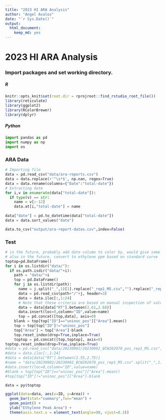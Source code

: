 ```yaml
---
title: "2023 HI ARA Analysis"
author: "Angel Avalos"
date: "`r Sys.Date()`"
output: 
  html_document: 
    keep_md: yes
---
```


# 2023 HI ARA Analysis

### Import packages and set working directory.

##### R
```r
knitr::opts_knit$set(root.dir = rprojroot::find_rstudio_root_file())
library(reticulate)
library(ggplot2)
library(RColorBrewer)
library(dplyr)
```

##### Python
``` python
import pandas as pd
import numpy as np
import os
```

### ARA Data
``` python
# Importing file
data = pd.read_csv("data/ara-reports.csv")
data = data.replace(r'^\s*$', np.nan, regex=True)
data = data.rename(columns={"Date":"total-date"})
# Extracting date
for i,v in enumerate(data["total-date"]):
  if type(v) == str:
    name = v[:-12]
    data.at[i,"total-date"] = name
  
data["date"] = pd.to_datetime(data["total-date"])
data = data.sort_values("date")

data.to_csv("output/ara-report-dates.csv",index=False)
```

### Test
```python
# in the future, probably add date column to color by, would give some indication of potential vial number (in carousel) effect
# also in the future, convert to ethylene ppm based on standard curve
toptop=pd.DataFrame()
for i in os.listdir("data/"):
  if os.path.isdir("data/"+i):
    path = "data/"+i
    top = pd.DataFrame()
    for j in os.listdir(path):
      name = j.split("_",1)[1].replace("_rep1_MS.csv","").replace("_rep2_MS.csv","")
      data = pd.read_csv(path+"/"+j, header=3)
      data = data.iloc[:,1:24]
      # Note that these criteria are based on manual inspection of values, subject to change.
      data = data[data["RT"].between(2.61,2.68)]
      data.insert(loc=0,column="ID",value=name)
      top = pd.concat([top,data], axis=0)
    blank = top[top["ID"]=="uninoc_pos"]["Area"].mean()
    top = top[top["ID"]!="uninoc_pos"]
    top["Area"] = top["Area"]-blank
    top.reset_index(drop=True,inplace=True)
    toptop = pd.concat([top,toptop], axis=0)
toptop.reset_index(drop=True,inplace=True)
#data = pd.read_csv("data/20230902/20230902_BCW202070_pos_rep1_MS.csv", header=3)
#data = data.iloc[:,1:24]
#data = data[data["RT"].between(2.55,2.75)]
#name = "data/20230902/20230902_BCW202070_pos_rep1_MS.csv".split("_",1)[1].replace("_rep1_MS.csv","").replace("_rep2_MS.csv","")
#data.insert(loc=0,column="ID",value=name)
#blank = top[top["ID"]=="uninoc_pos"]["Area"].mean()
#top[top["ID"]!="uninoc_pos"]["Area"]-blank
```

```r
data = py$toptop

ggplot(data=data, aes(x=ID, y=Area)) +
  geom_bar(stat="summary",fun="mean") + 
  geom_point() +
  ylab("Ethylene Peak Area") +
  theme(axis.text.x = element_text(angle=90, vjust=0.3))
```